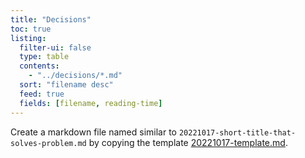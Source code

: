```yaml
---
title: "Decisions"
toc: true
listing:
  filter-ui: false
  type: table
  contents:
    - "../decisions/*.md"
  sort: "filename desc"
  feed: true
  fields: [filename, reading-time]
---
```


Create a markdown file named similar to `20221017-short-title-that-solves-problem.md` by copying the template [20221017-template.md](decisions/20221017-template.md). 